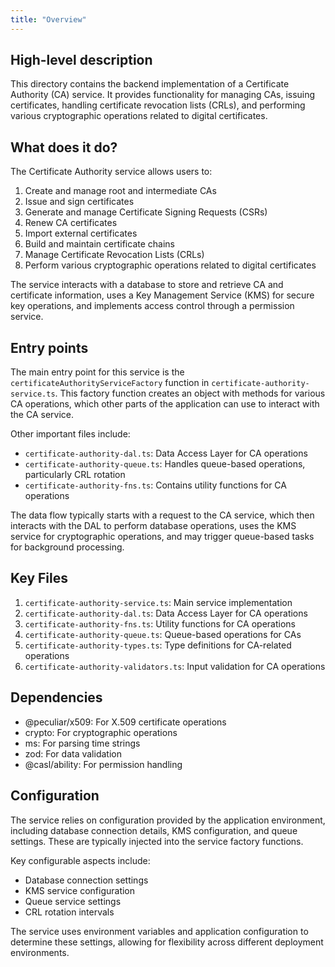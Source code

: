 ```yaml
---
title: "Overview"
---
```


## High-level description
This directory contains the backend implementation of a Certificate Authority (CA) service. It provides functionality for managing CAs, issuing certificates, handling certificate revocation lists (CRLs), and performing various cryptographic operations related to digital certificates.

## What does it do?
The Certificate Authority service allows users to:
1. Create and manage root and intermediate CAs
2. Issue and sign certificates
3. Generate and manage Certificate Signing Requests (CSRs)
4. Renew CA certificates
5. Import external certificates
6. Build and maintain certificate chains
7. Manage Certificate Revocation Lists (CRLs)
8. Perform various cryptographic operations related to digital certificates

The service interacts with a database to store and retrieve CA and certificate information, uses a Key Management Service (KMS) for secure key operations, and implements access control through a permission service.

## Entry points
The main entry point for this service is the `certificateAuthorityServiceFactory` function in `certificate-authority-service.ts`. This factory function creates an object with methods for various CA operations, which other parts of the application can use to interact with the CA service.

Other important files include:
- `certificate-authority-dal.ts`: Data Access Layer for CA operations
- `certificate-authority-queue.ts`: Handles queue-based operations, particularly CRL rotation
- `certificate-authority-fns.ts`: Contains utility functions for CA operations

The data flow typically starts with a request to the CA service, which then interacts with the DAL to perform database operations, uses the KMS service for cryptographic operations, and may trigger queue-based tasks for background processing.

## Key Files
1. `certificate-authority-service.ts`: Main service implementation
2. `certificate-authority-dal.ts`: Data Access Layer for CA operations
3. `certificate-authority-fns.ts`: Utility functions for CA operations
4. `certificate-authority-queue.ts`: Queue-based operations for CAs
5. `certificate-authority-types.ts`: Type definitions for CA-related operations
6. `certificate-authority-validators.ts`: Input validation for CA operations

## Dependencies
- @peculiar/x509: For X.509 certificate operations
- crypto: For cryptographic operations
- ms: For parsing time strings
- zod: For data validation
- @casl/ability: For permission handling

## Configuration
The service relies on configuration provided by the application environment, including database connection details, KMS configuration, and queue settings. These are typically injected into the service factory functions.

Key configurable aspects include:
- Database connection settings
- KMS service configuration
- Queue service settings
- CRL rotation intervals

The service uses environment variables and application configuration to determine these settings, allowing for flexibility across different deployment environments.